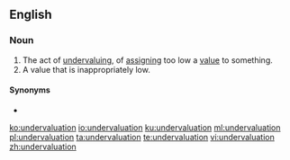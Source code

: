 ==English==

===Noun===
{{en-noun}}

# The act of [[undervaluing]], of [[assigning]] too low a [[value]] to something.
# A value that is inappropriately low.

====Synonyms====
* {{l|en|underweening}}

[[ko:undervaluation]]
[[io:undervaluation]]
[[ku:undervaluation]]
[[ml:undervaluation]]
[[pl:undervaluation]]
[[ta:undervaluation]]
[[te:undervaluation]]
[[vi:undervaluation]]
[[zh:undervaluation]]